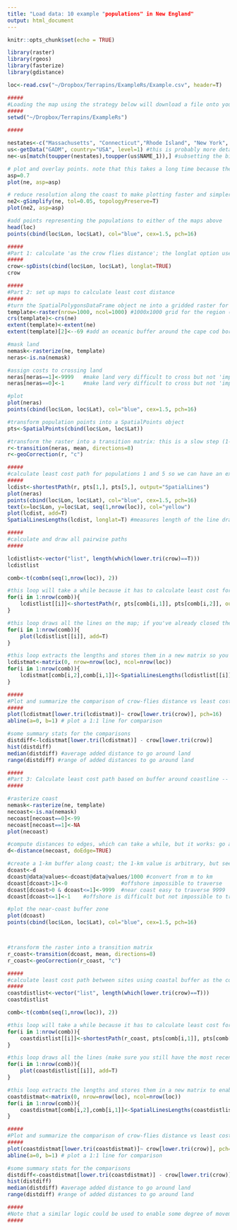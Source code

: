 ```yaml
---
title: "Load data: 10 example "populations" in New England"
output: html_document
---
```


```r
knitr::opts_chunk$set(echo = TRUE)
```
```r
library(raster)
library(rgeos)
library(fasterize)
library(gdistance)
```

```r

loc<-read.csv("~/Dropbox/Terrapins/ExampleRs/Example.csv", header=T)

#####
#Loading the map using the strategy below will download a file onto your computer: setting the working directory (a folder) will help you find it if you need.
#####
setwd("~/Dropbox/Terrapins/ExampleRs")
```
```r
#####

nestates<-c("Massachusetts", "Connecticut","Rhode Island", "New York", "New Jersey")
us<-getData("GADM", country="USA", level=1)	#this is probably more detailed than we need for this analysis; the wrld_simpl map would probably make this more efficient
ne<-us[match(toupper(nestates),toupper(us$NAME_1)),] #subsetting the big map of the US to just the NJ-New England coastal states

# plot and overlay points. note that this takes a long time because there is so much (unnecessary) detail along the coasts. 
asp=0.7
plot(ne, asp=asp)

# reduce resolution along the coast to make plotting faster and simpler; tolerance can be increased/decreased as needed
ne2<-gSimplify(ne, tol=0.05, topologyPreserve=T)
plot(ne2, asp=asp)

#add points representing the populations to either of the maps above
head(loc)
points(cbind(loc$Lon, loc$Lat), col="blue", cex=1.5, pch=16)
```

```r
#####
#Part 1: calculate 'as the crow flies distance'; the longlat option uses great circle rather than Euclidean distance. Note that this doesn't actually require any of the maps we loaded above, but eyeballing the km between populations on the map gives some confidence that the matrix generated is accurate.
#####
crow<-spDists(cbind(loc$Lon, loc$Lat), longlat=TRUE)
crow
```
```r
#####
#Part 2: set up maps to calculate least cost distance
#####
#turn the SpatialPolygonsDataFrame object ne into a gridded raster for least cost analyses
template<-raster(nrow=1000, ncol=1000) #1000x1000 grid for the region (can add resolution for final draft)
crs(template)<-crs(ne)
extent(template)<-extent(ne)
extent(template)[2]<--69 #add an oceanic buffer around the cape cod border by rounding down to degree -69
```
```r
#mask land
nemask<-rasterize(ne, template)
neras<-is.na(nemask)

#assign costs to crossing land
neras[neras==1]<-9999 	#make land very difficult to cross but not 'impossible' by resetting the water from 1 to 9999
neras[neras==0]<-1 		#make land very difficult to cross but not 'impossible' by resetting the land 0 to 1
```

```r
#plot
plot(neras) 
points(cbind(loc$Lon, loc$Lat), col="blue", cex=1.5, pch=16)

#transform population points into a SpatialPoints object
pts<-SpatialPoints(cbind(loc$Lon, loc$Lat))

#transform the raster into a transition matrix: this is a slow step (1-2 min on my laptop)
r<-transition(neras, mean, directions=8)
r<-geoCorrection(r, "c")
```

```r
#####
#calculate least cost path for populations 1 and 5 so we can have an example of how to draw lines and plot the line show... later we will do this for all pairwise combinations of populations
#####
lcdist<-shortestPath(r, pts[1,], pts[5,], output="SpatialLines")
plot(neras) 
points(cbind(loc$Lon, loc$Lat), col="blue", cex=1.5, pch=16)
text(x=loc$Lon, y=loc$Lat, seq(1,nrow(loc)), col="yellow")
plot(lcdist, add=T)
SpatialLinesLengths(lcdist, longlat=T) #measures length of the line drawn
```

```r
#####
#calculate and draw all pairwise paths
#####

lcdistlist<-vector("list", length(which(lower.tri(crow)==T)))
lcdistlist

comb<-t(combn(seq(1,nrow(loc)), 2))

#this loop will take a while because it has to calculate least cost for all pairs of points (1-2 min on my laptop)
for(i in 1:nrow(comb)){
	lcdistlist[[i]]<-shortestPath(r, pts[comb[i,1]], pts[comb[i,2]], output="SpatialLines")
}

#this loop draws all the lines on the map; if you've already closed the map, go back and replot the most recent one above before running this loop
for(i in 1:nrow(comb)){
	plot(lcdistlist[[i]], add=T)
}

#this loop extracts the lengths and stores them in a new matrix so you can make numeric comparisons
lcdistmat<-matrix(0, nrow=nrow(loc), ncol=nrow(loc))
for(i in 1:nrow(comb)){
	lcdistmat[comb[i,2],comb[i,1]]<-SpatialLinesLengths(lcdistlist[[i]], longlat=T)
}
```

```r
#####
#Plot and summarize the comparison of crow-flies distance vs least cost distance based on our model of costs
#####
plot(lcdistmat[lower.tri(lcdistmat)]~ crow[lower.tri(crow)], pch=16)
abline(a=0, b=1) # plot a 1:1 line for comparison

#some summary stats for the comparisons
distdiff<-lcdistmat[lower.tri(lcdistmat)] - crow[lower.tri(crow)]
hist(distdiff)
median(distdiff) #average added distance to go around land 
range(distdiff)	#range of added distances to go around land

```

```r
#####
#Part 3: Calculate least cost path based on buffer around coastline -- permitting travel near coast but not out at sea; note that this part will follow a very similar logic and flow to Part 2...
#####

#rasterize coast
nemask<-rasterize(ne, template)
necoast<-is.na(nemask)
necoast[necoast==0]<-99
necoast[necoast==1]<-NA
plot(necoast)

```

```r

#compute distances to edges, which can take a while, but it works: go away and come back while it runs (took >>2 min on my laptop)
d<-distance(necoast, doEdge=TRUE)

#create a 1-km buffer along coast; the 1-km value is arbitrary, but seemed ok to me for now.
dcoast<-d
dcoast@data@values<-dcoast@data@values/1000 #convert from m to km
dcoast[dcoast>1]<-0 				#offshore impossible to traverse
dcoast[dcoast>0 & dcoast<=1]<-9999 	#near coast easy to traverse 9999
dcoast[dcoast<=1]<-1 	#offshore is difficult but not impossible to traverse, just like land

```

```r

#plot the near-coast buffer zone
plot(dcoast)
points(cbind(loc$Lon, loc$Lat), col="blue", cex=1.5, pch=16)



#transform the raster into a transition matrix
r_coast<-transition(dcoast, mean, directions=8)
r_coast<-geoCorrection(r_coast, "c")
```

```r
#####
#calculate least cost path between sites using coastal buffer as the corridor
#####
coastdistlist<-vector("list", length(which(lower.tri(crow)==T)))
coastdistlist

comb<-t(combn(seq(1,nrow(loc)), 2))

#this loop will take a while because it has to calculate least cost for all pairs of points (1-2 min on my laptop)
for(i in 1:nrow(comb)){
	coastdistlist[[i]]<-shortestPath(r_coast, pts[comb[i,1]], pts[comb[i,2]], output="SpatialLines")
}

#this loop draws all the lines (make sure you still have the most recent map plot open)
for(i in 1:nrow(comb)){
	plot(coastdistlist[[i]], add=T)
}

#this loop extracts the lengths and stores them in a new matrix to enable comparisons
coastdistmat<-matrix(0, nrow=nrow(loc), ncol=nrow(loc))
for(i in 1:nrow(comb)){
	coastdistmat[comb[i,2],comb[i,1]]<-SpatialLinesLengths(coastdistlist[[i]], longlat=T)
}
```

```r

#####
#Plot and summarize the comparison of crow-flies distance vs least cost distance based on our model of costs to leaving the coastal buffer zone
#####
plot(coastdistmat[lower.tri(coastdistmat)]~ crow[lower.tri(crow)], pch=16)
abline(a=0, b=1) # plot a 1:1 line for comparison

#some summary stats for the comparisons
distdiff<-coastdistmat[lower.tri(coastdistmat)] - crow[lower.tri(crow)]
hist(distdiff)
median(distdiff) #average added distance to go around land 
range(distdiff)	#range of added distances to go around land

#####
#Note that a similar logic could be used to enable some degree of movement across land: e.g., by inverting some of the steps above, one could calculate a distance to the coast on land and allow turtles to traverse some distance inland... or one could incorporate meters above sea level into some cost function...
#####
```
